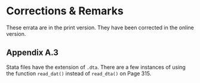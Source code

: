 # Corrections & Remarks {#corrections-remarks}

These errata are in the print version. They have been corrected in the online version.

## Appendix A.3

Stata files have the extension of `.dta`. There are a few instances of using the function `read_dat()` instead of `read_dta()` on Page 315.